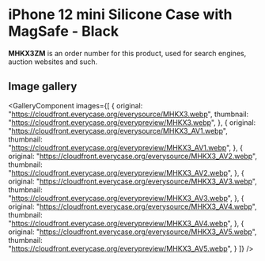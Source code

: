 
# iPhone 12 mini Silicone Case with MagSafe - Black

<Callout type='info' emoji='👉🏻'>**MHKX3ZM** is an order number for this product, used for search engines, auction websites and such.</Callout>

## Image gallery

<GalleryComponent
    images={[
      {
        original: "https://cloudfront.everycase.org/everysource/MHKX3.webp",
        thumbnail: "https://cloudfront.everycase.org/everypreview/MHKX3.webp",
      },
      {
        original: "https://cloudfront.everycase.org/everysource/MHKX3_AV1.webp",
        thumbnail: "https://cloudfront.everycase.org/everypreview/MHKX3_AV1.webp",
      },
      {
        original: "https://cloudfront.everycase.org/everysource/MHKX3_AV2.webp",
        thumbnail: "https://cloudfront.everycase.org/everypreview/MHKX3_AV2.webp",
      },
      {
        original: "https://cloudfront.everycase.org/everysource/MHKX3_AV3.webp",
        thumbnail: "https://cloudfront.everycase.org/everypreview/MHKX3_AV3.webp",
      },
      {
        original: "https://cloudfront.everycase.org/everysource/MHKX3_AV4.webp",
        thumbnail: "https://cloudfront.everycase.org/everypreview/MHKX3_AV4.webp",
      },
      {
        original: "https://cloudfront.everycase.org/everysource/MHKX3_AV5.webp",
        thumbnail: "https://cloudfront.everycase.org/everypreview/MHKX3_AV5.webp",
      }
    ]}
  />
